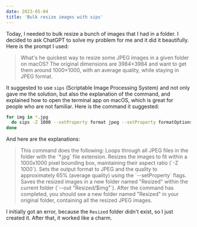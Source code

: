 ```yaml
---
date: 2023-05-04
title: 'Bulk resize images with sips'
---
```


Today, I needed to bulk resize a bunch of images that I had in a folder. I decided to ask ChatGPT to solve my problem for me and it did it beautifully. Here is the prompt I used:


<BlockQuote>
  What's he quickest way to resize some JPEG images in a given folder on macOS?
  The original dimensions are 3984×3984 and want to get them around 1000×1000,
  with an average quality, while staying in JPEG format.
</BlockQuote>

It suggested to use `sips` (Scriptable Image Processing System) and not only gave me the solution, but also the explanation of the command, and explained how to open the terminal app on macOS, which is great for people who are not familiar. Here is the command it suggested:

```bash
for img in *.jpg
  do sips -Z 1000 --setProperty format jpeg --setProperty formatOptions 65 "$img" --out "Resized/$img"
done
```

And here are the explanations:


<BlockQuote>
  <Text>This command does the following:</Text>
  <OrderedList>
    <ListItem>
      Loops through all JPEG files in the folder with the `*.jpg` file
      extension.
    </ListItem>
    <ListItem>
      Resizes the images to fit within a 1000x1000 pixel bounding box,
      maintaining their aspect ratio (`-Z 1000`).
    </ListItem>
    <ListItem>
      Sets the output format to JPEG and the quality to approximately 65%
      (average quality) using the `--setProperty` flags.
    </ListItem>
    <ListItem>
      Saves the resized images in a new folder named "Resized" within the
      current folder (`--out "Resized/$img"`).
    </ListItem>
    <ListItem>
      After the command has completed, you should see a new folder named
      "Resized" in your original folder, containing all the resized JPEG images.
    </ListItem>
  </OrderedList>
</BlockQuote>

I initially got an error, because the `Resized` folder didn't exist, so I just created it. After that, it worked like a charm.
